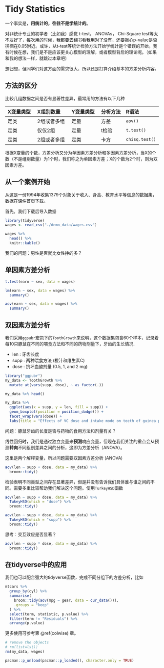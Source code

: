 # Tidy Statistics {#tidystats}


一个事实是，**用统计的，往往不是学统计的**。 


对非统计专业的初学者（比如我）感觉 t-test， ANOVAs， Chi-Square test等太不友好了，每次用的时候，我都要去翻书看我用对了没有，还要担心p-value是否徘徊在0.05附近。或许，从t-test等统计检验方法开始学统计是个错误的开始。我有时候在想，我们是不是应该更关心模型的理解，或者模型背后的理论呢。（如果和我的想法一样，就跳过本章吧）


想归想，但同学们对这方面的需求很大，所以还是打算介绍基本的方差分析内容。


## 方法的区分

比较几组数据之间是否有显著性差异，最常用的方法有以下几种


| X变量类型 	| X组别数量   	| Y变量类型 	| 分析方法 	| R语法        	|
|:-----------	|:-------------	|:-----------	|:---------	|:-------------	|
| 定类      	| 2组或者多组 	| 定量      	| 方差     	| `aov()`      	|
| 定类      	| 仅仅2组     	| 定量      	| t检验    	| `t.test()`    |
| 定类      	| 2组或者多组 	| 定类      	| 卡方     	| `chisq.test()`|


根据X变量的个数，方差分析又分为单因素方差分析和多因素方差分析，当X的个数（不是组别数量）为1个时，我们称之为单因素方差；X的个数为2个时，则为双因素方差。

## 从一个案例开始

从这是一份1994年收集1379个对象关于收入、身高、教育水平等信息的数据集，数据在课件首页下载。

首先，我们下载后导入数据
```r
library(tidyverse)
wages <- read_csv("./demo_data/wages.csv")

wages %>% 
  head() %>% 
  knitr::kable()
```

我们的问题：男性是否就比女性挣的多？
<!-- ## 单样本的t检验 -->
<!-- <http://www.biye5u.com/article/R/2019/6398.html> -->

## 单因素方差分析

```r
t.test(earn ~ sex, data = wages)
```


```r
lm(earn ~ sex, data = wages) %>% 
  summary()
```


```r
aov(earn ~ sex, data = wages) %>% 
  summary()

```


## 双因素方差分析

我们采用`ggpubr`宏包下的`ToothGrowth`来说明，这个数据集包含60个样本，记录着每10只豚鼠在不同的喂食方法和不同的药物剂量下，牙齿的生长情况.

- len :  牙齿长度
- supp : 两种喂食方法 (橙汁和维生素C)
- dose : 抗坏血酸剂量 (0.5, 1, and 2 mg) 


```r
library("ggpubr")
my_data <- ToothGrowth %>%
  mutate_at(vars(supp, dose), ~ as_factor(.))

my_data %>% head()
```



```r
my_data %>%
  ggplot(aes(x = supp, y = len, fill = supp)) +
  geom_boxplot(position = position_dodge()) +
  facet_wrap(vars(dose)) +
  labs(title = "Effects of VC dose and intake mode on teeth of guinea pigs")
```



问题：豚鼠牙齿的长度是否与药物的食用方法和剂量有关？

线性回归时，我们是通过独立变量来**预测**响应变量，但现在我们关注的重点会从预测**转向**不同组别差异之间的分析，这即为方差分析（ANOVA）。

这里是两个解释变量，所以问题需要双因素方差分析 (ANOVA)

```r
aov(len ~ supp + dose, data = my_data) %>%
  broom::tidy()
```


检验表明不同类型之间存在显著差异，但是并没有告诉我们具体谁与谁之间的不同。需要多重比较帮助我们解决这个问题。使用`TurkeyHSD`函数

```r
aov(len ~ supp + dose, data = my_data) %>%
  TukeyHSD(which = "dose") %>%
  broom::tidy()
```




```r
aov(len ~ supp + dose, data = my_data) %>%
  TukeyHSD(which = "supp") %>%
  broom::tidy()
```

思考：交互效应是否显著？
```r
aov(len ~ supp * dose, data = my_data) %>%
  broom::tidy()
```

## 在tidyverse中的应用

我们也可以配合强大的tidyverse函数，完成不同分组下的方差分析，比如
```r
mtcars %>%
  group_by(cyl) %>%
  summarise(
    broom::tidy(aov(mpg ~ gear, data = cur_data())),
    .groups = "keep"
  ) %>% 
  select(term, statistic, p.value) %>% 
  filter(term != "Residuals") %>% 
  arrange(p.value)
```

更多使用可参考第 \@ref(colwise) 章。


```r
# remove the objects
# rm(list=ls())
rm(my_data, wages)
```

```r
pacman::p_unload(pacman::p_loaded(), character.only = TRUE)
```


